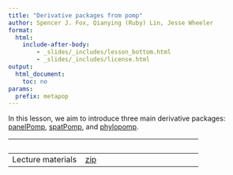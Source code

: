 ```yaml
---
title: "Derivative packages from pomp"
author: Spencer J. Fox, Qianying (Ruby) Lin, Jesse Wheeler
format: 
  html: 
    include-after-body:
        - _slides/_includes/lesson_bottom.html
        - _slides/_includes/license.html
output:
  html_document:
    toc: no
params:
  prefix: metapop
---
```


In this lesson, we aim to introduce three main derivative packages:
[panelPomp](https://panelpomp-org.github.io/about.html), 
[spatPomp](https://spatpomp-org.github.io/spatPomp/), and
[phylopomp](https://github.com/kingaa/phylopomp).

| &nbsp;                            | &nbsp;                                                 |
|-----------------------------------|--------------------------------------------------------|
| Lecture materials         | [zip](slides/9_derivatives.zip)|
<!-- | **Data** for the lesson.          | [data](slides/workflow/Measles_Consett_1948.csv)| -->
<!-- | **R** script for the Measles SIR model | [**R**](slides/workflow/model_measSIR.R)| -->
<!-- | **R** script for the workflow     | [**R**](slides/workflow/main.R)| -->

